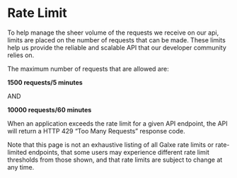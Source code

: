 # Rate Limit

To help manage the sheer volume of the requests we receive on our api, limits are placed on the number of requests that can be made. These limits help us provide the reliable and scalable API that our developer community relies on.

The maximum number of requests that are allowed are:

**1500 requests/5 minutes**

AND

**10000 requests/60 minutes**

When an application exceeds the rate limit for a given API endpoint, the API will return a HTTP 429 “Too Many Requests” response code.

Note that this page is not an exhaustive listing of all Galxe rate limits or rate-limited endpoints, that some users may experience different rate limit thresholds from those shown, and that rate limits are subject to change at any time.